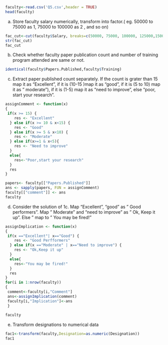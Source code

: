 ```{r}
faculty<-read.csv('Q5.csv',header = TRUE)
head(faculty)
```
a. Store faculty salary numerically, transform into factor.( eg. 50000 to 75000 as 1, 75000 to 100000 as 2 , and so on)
```{r}
fac_cut<-cut(faculty$Salary, breaks=c(50000, 75000, 100000, 125000,150000,175000,200000,Inf))
str(fac_cut)
fac_cut

```

b. Check whether faculty paper publication count and number of training program
attended are same or not.
```{r}
identical(faculty$Papers.Published,faculty$Training)

```
c. Extract paper published count separately. If the count is grater than 15 map it as "Excellent", if it is (10-15 )map it as "good", if it is (5 to 10) map it as " moderate"), if it is (1-5) map it as "need to improve", else "poor, start your research".
```{r}
assignComment <- function(x) 
{
 if(x >= 15) {
    res <- "Excellent"
  } else if(x >= 10 & x<15) {
    res <- "Good"
  } else if(x >= 5 & x<10) {
    res <- "Moderate"
  } else if(x>=1 & x<5){
    res <- "Need to improve"
  }
  else{
    res<-"Poor,start your research"
  }
  res
}

papers<- faculty[["Papers.Published"]]
ans <- sapply(papers, FUN = assignComment)
faculty[["comment"]] <- ans 
faculty
```
d. Consider the solution of 1c. Map "Excellent", "good" as " Good performers".
Map " Moderate" and "need to improve" as " Ok, Keep it up". Else " map to " You may be fired!"
```{r}
assignImplication <- function(x) 
{
 if(x =="Excellent"| x=="Good") {
    res <- "Good Perfformers"
  } else if(x =="Moderate" | x=="Need to improve") {
    res <- "Ok,Keep it up"
  } 
  else{
    res<-"You may be fired!"
  }
  res
}
for(i in 1:nrow(faculty))
{
 comment<-faculty[i,"Comment"]
 ans<-assignImplication(comment)
 faculty[i,"Implication"]<-ans
 }
 
faculty

```
e. Transform designations to numerical data
```{r}
fac1<-transform(faculty,Designation=as.numeric(Designation))
fac1

```